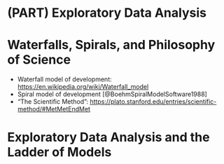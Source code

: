 # (PART) Exploratory Data Analysis # {-}

# Waterfalls, Spirals, and Philosophy of Science #

- Waterfall model of development: <https://en.wikipedia.org/wiki/Waterfall_model>
- Spiral model of development [@BoehmSpiralModelSoftware1988]
- "The Scientific Method": <https://plato.stanford.edu/entries/scientific-method/#MetMetEndMet>

# Exploratory Data Analysis and the Ladder of Models #

